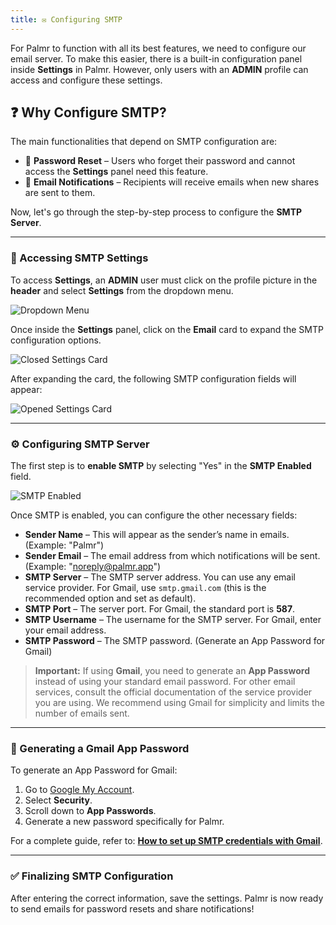 ```yaml
---
title: ✉️ Configuring SMTP
---
```


For Palmr to function with all its best features, we need to configure our email server. To make this easier, there is a built-in configuration panel inside **Settings** in Palmr. However, only users with an **ADMIN** profile can access and configure these settings.

## ❓ Why Configure SMTP?

The main functionalities that depend on SMTP configuration are:

- 🔑 **Password Reset** – Users who forget their password and cannot access the **Settings** panel need this feature.
- 📧 **Email Notifications** – Recipients will receive emails when new shares are sent to them.

Now, let's go through the step-by-step process to configure the **SMTP Server**.

---

### 🔧 Accessing SMTP Settings

To access **Settings**, an **ADMIN** user must click on the profile picture in the **header** and select **Settings** from the dropdown menu.

![Dropdown Menu](/assets/v1/main/smtp/dropdown-menu.png)

Once inside the **Settings** panel, click on the **Email** card to expand the SMTP configuration options.

![Closed Settings Card](/assets/v1/main/smtp/closed-card.png)

After expanding the card, the following SMTP configuration fields will appear:

![Opened Settings Card](/assets/v1/main/smtp/opened-card.png)

---

### ⚙️ Configuring SMTP Server

The first step is to **enable SMTP** by selecting "Yes" in the **SMTP Enabled** field.

![SMTP Enabled](/assets/v1/main/smtp/smtp-enabled.png)

Once SMTP is enabled, you can configure the other necessary fields:

- **Sender Name** – This will appear as the sender’s name in emails. (Example: "Palmr")
- **Sender Email** – The email address from which notifications will be sent. (Example: "noreply@palmr.app")
- **SMTP Server** – The SMTP server address. You can use any email service provider. For Gmail, use `smtp.gmail.com` (this is the recommended option and set as default).
- **SMTP Port** – The server port. For Gmail, the standard port is **587**.
- **SMTP Username** – The username for the SMTP server. For Gmail, enter your email address.
- **SMTP Password** – The SMTP password. (Generate an App Password for Gmail)

> **Important:** If using **Gmail**, you need to generate an **App Password** instead of using your standard email password.
> For other email services, consult the official documentation of the service provider you are using. We recommend using Gmail for simplicity and limits the number of emails sent.

---

### 🔐 Generating a Gmail App Password

To generate an App Password for Gmail:

1. Go to [Google My Account](https://myaccount.google.com/).
2. Select **Security**.
3. Scroll down to **App Passwords**.
4. Generate a new password specifically for Palmr.

For a complete guide, refer to: **[How to set up SMTP credentials with Gmail](https://medium.com/rails-to-rescue/how-to-set-up-smtp-credentials-with-gmail-for-your-app-send-email-cf236d11087d)**.

---

### ✅ Finalizing SMTP Configuration

After entering the correct information, save the settings. Palmr is now ready to send emails for password resets and share notifications!
